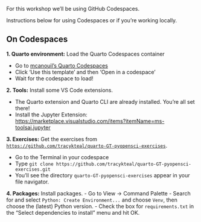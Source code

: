 For this workshop we'll be using GitHub Codespaces. 

Instructions below for using Codespaces or if you're working locally. 

## On Codespaces

**1. Quarto environment:** Load the Quarto Codespaces container

-   Go to [mcanouil's Quarto Codespaces](https://github.com/mcanouil/quarto-codespaces)
-   Click 'Use this template' and then 'Open in a codespace'
-   Wait for the codespace to load!

**2. Tools:** Install some VS Code extensions.

-   The Quarto extension and Quarto CLI are already installed. You're all set there!
-   Install the Jupyter Extension: <https://marketplace.visualstudio.com/items?itemName=ms-toolsai.jupyter>

**3. Exercises:** Get the exercises from [`https://github.com/tracykteal/quarto-GT-pyopensci-exercises`](https://github.com/tracykteal/quarto-GT-pyopensci-exercises).

-   Go to the Terminal in your codespace
-   Type `git clone https://github.com/tracykteal/quarto-GT-pyopensci-exercises.git`
-   You'll see the directory `quarto-GT-pyopensci-exercises` appear in your file navigator.

**4. Packages:** Install packages.
-   Go to View -> Command Palette
-   Search for and select `Python: Create Environment...` and choose `Venv`, then choose the (latest) Python version. 
-   Check the box for `requirements.txt` in the "Select dependencies to install" menu and hit OK.
